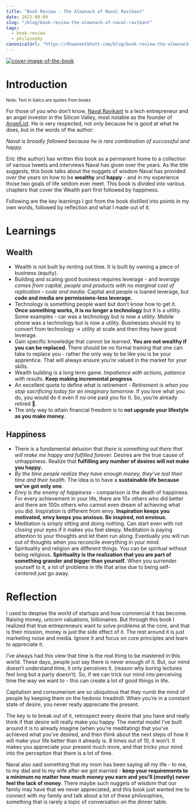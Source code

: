 ```yaml
---
title: "Book Review - The Almanack of Naval Ravikant"
date: 2021-08-09
slug: "/blog/book-review-the-almanack-of-naval-ravikant"
tags:
  - book-review
  - philosophy
canonicalUrl: "https://dhwaneetbhatt.com/blog/book-review-the-almanack-of-naval-ravikant"
---
```


<a href="https://www.goodreads.com/book/show/54898389-the-almanack-of-naval-ravikant">
  <img src="https://i.gr-assets.com/images/S/compressed.photo.goodreads.com/books/1598011736l/54898389._SY475_.jpg" alt="cover-image-of-the-book"/>
</a>

# Introduction

<sub>Note: Text in italics are quotes from books</sub>

For those of you who don’t know, [Naval Ravikant](https://en.wikipedia.org/wiki/Naval_Ravikant) is a tech entrepreneur and an angel investor in the Silicon Valley, most notable as the founder of [AngelList](https://angel.co/). He is very respected, not only because he is good at what he does, but in the words of the author:

*Naval is broadly followed because he is rare combination of successful and happy.*

Eric (the author) has written this book as a permanent home to a collection of various tweets and interviews Naval has given over the years. As the title suggests, this book talks about the nuggets of wisdom Naval has provided over the years on how to be **wealthy** and **happy** - and in my experience those two goals of life seldom ever meet. This book is divided into various chapters that cover the Wealth part first followed by happiness.

Following are the key learnings I got from the book distilled into points in my own words, followed by reflection and what I made out of it.

# Learnings

## Wealth

- Wealth is not built by renting out time. It is built by owning a piece of business (equity).
- Building and scaling good business requires leverage - and *leverage comes from capital, people and products with no marginal cost of replication - code and media*. Capital and people is loaned leverage, but **code and media are permissions-less leverage.**
- Technology is something people want but don’t know how to get it. **Once something works, it is no longer a technology** but it is a utility. Some examples - car was a technology but is now a utility. Mobile phone was a technology but is now a utility. Businesses should try to convert from technology → utility at scale and then they have good leverage.
- Gain specific knowledge that cannot be learned. **You are not wealthy if you can be replaced**. There should be no formal training that one can take to replace you - rather the only way to be like you is be your apprentice. That will always ensure you’re valued in the market for your skills.
- Wealth building is a long term game. *Impatience with actions, patience with results.* **Keep making incremental progress**.
- An excellent quote to define what is retirement - *Retirement is when you stop sacrificing today for an imaginary tomorrow*. If you love what you do, you would do it even if no one paid you for it. So, you’re already retired 🙂.
- The only way to attain financial freedom is to **not upgrade your lifestyle as you make money**.

## Happiness

- There is a fundamental delusion that *there is something out there that will make me happy and fulfilled forever.* Desires are the true cause of unhappiness. Realize that **fulfilling any number of desires will not make you happy.**
- *By the time people realize they have enough money, they’ve lost their time and their health.* The idea is to have a **sustainable life because we’ve got only one**.
- *Envy is the enemy of happiness* - comparison is the death of happiness. For every achievement in your life, there are 10x others who did better and there are 100x others who cannot even dream of achieving what you did. Inspiration is different from envy. **Inspiration keeps you motivated, envy keeps you anxious. Be inspired, not envious.**
- Meditation is simply sitting and doing nothing. Can start even with not closing your eyes if it makes you feel sleepy. Meditation is paying attention to your thoughts and let them run along. Eventually you will run out of thoughts when you reconcile everything in your mind.
- Spirituality and religion are different things. You can be spiritual without being religious. **Spirituality is the realization that you are part of something grander and bigger than yourself.** When you surrender yourself to it, a lot of problems in life that arise due to being self-centered just go away.

# Reflection

I used to despise the world of startups and how commercial it has become. Raising money, unicorn valuations, billionaires. But through this book I realized that true entrepreneurs want to solve problems at the core, and that is their mission, money is just the side effect of it. The rest around it is just marketing noise and media. Ignore it and focus on core principles and learn to appreciate it.

I’ve always had this view that time is the real thing to be mastered in this world. These days, people just say there is never enough of it. But, our mind doesn’t understand time, it only perceives it. (reason why boring lectures feel long but a party doesn’t). So, if we can trick our mind into perceiving time the way we want to - this can create a lot of good things in life.

Capitalism and consumerism are so ubiquitous that they numb the mind of people by keeping them on the hedonic treadmill. When you’re in a constant state of desire, you never really appreciate the present.

The key is to break out of it, retrospect every desire that you have and really think if that desire will really make you happy. The mental model I’ve built around it is to already imagine (when you’re meditating) that you’ve achieved what you’ve desired, and then think about the next steps of how it will make your life better than it already is. 8 times out of 10, it won’t. It makes you appreciate your present much more, and that tricks your mind into the perception that there is a lot of time.

Naval also said something that my mom has been saying all my life - to me, to my dad and to my wife after we got married - **keep your requirements to a minimum no matter how much money you earn and you’ll (mostly) never feel the lack of money**. There maybe such nuggets of wisdom that our family may have that we never appreciated, and this book just wanted me to connect with my family and talk about a lot of these philosophies, something that is rarely a topic of conversation on the dinner table.